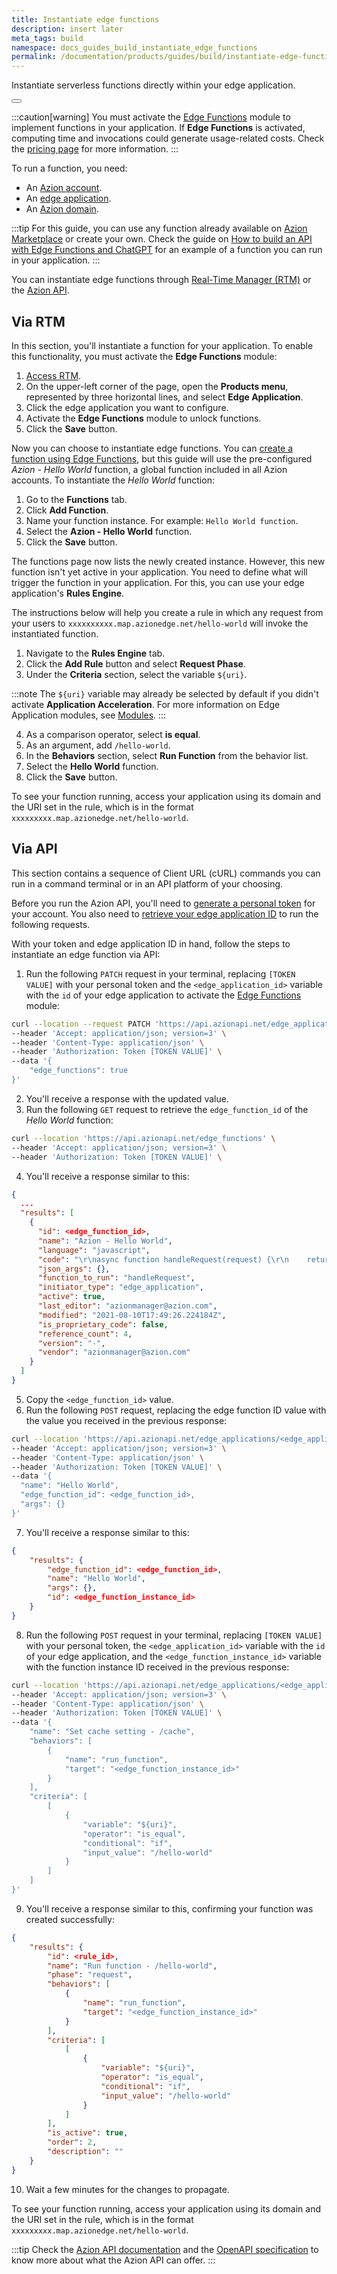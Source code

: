 ```yaml
---
title: Instantiate edge functions
description: insert later
meta_tags: build
namespace: docs_guides_build_instantiate_edge_functions
permalink: /documentation/products/guides/build/instantiate-edge-functions/
---
```


Instantiate serverless functions directly within your edge application. 

<Button href="link_ef_inst" text="Go to Edge Functions Instances documentation"></Button>

:::caution[warning]
You must activate the [Edge Functions](link_app_accel) module to implement functions in your application. If **Edge Functions** is activated, computing time and invocations could generate usage-related costs. Check the [pricing page](https://www.azion.com/en/pricing/) for more information.
:::

To run a function, you need:

- An [Azion account](link_accounts).
- An [edge application](link_build_with_edge_app).
- An [Azion domain](link_config_domain).

:::tip
For this guide, you can use any function already available on [Azion Marketplace](https://marketplace.azion.com/) or create your own. Check the guide on [How to build an API with Edge Functions and ChatGPT](/en/documentation/products/guides/edge-functions/api-builder/) for an example of a function you can run in your application. 
:::

You can instantiate edge functions through [Real-Time Manager (RTM)](#via-rtm) or the [Azion API](#via-api).

## Via RTM

In this section, you'll instantiate a function for your application. To enable this functionality, you must activate the **Edge Functions** module:

1. [Access RTM](link_rtm).
2. On the upper-left corner of the page, open the **Products menu**, represented by three horizontal lines, and select **Edge Application**.
3. Click the edge application you want to configure. 
4. Activate the **Edge Functions** module to unlock functions.
5. Click the **Save** button.

Now you can choose to instantiate edge functions. You can [create a function using Edge Functions](link_develop_function), but this guide will use the pre-configured *Azion - Hello World* function, a global function included in all Azion accounts. To instantiate the *Hello World* function:

1. Go to the **Functions** tab.
2. Click **Add Function**.
3. Name your function instance. For example: `Hello World function`.
4. Select the **Azion - Hello World** function.
5. Click the **Save** button.

The functions page now lists the newly created instance. However, this new function isn't yet active in your application. You need to define what will trigger the function in your application. For this, you can use your edge application's **Rules Engine**.

The instructions below will help you create a rule in which any request from your users to `xxxxxxxxxx.map.azionedge.net/hello-world` will invoke the instantiated function.

1. Navigate to the **Rules Engine** tab.
2. Click the **Add Rule** button and select **Request Phase**.
3. Under the **Criteria** section, select the variable `${uri}`.

:::note
The `${uri}` variable may already be selected by default if you didn't activate **Application Acceleration**. For more information on Edge Application modules, see [Modules](link_modules).
:::

4. As a comparison operator, select **is equal**.
5. As an argument, add `/hello-world`.
6. In the **Behaviors** section, select **Run Function** from the behavior list.
7. Select the **Hello World** function.
8. Click the **Save** button.

To see your function running, access your application using its domain and the URI set in the rule, which is in the format `xxxxxxxxx.map.azionedge.net/hello-world`.

## Via API

This section contains a sequence of Client URL (cURL) commands you can run in a command terminal or in an API platform of your choosing. 

Before you run the Azion API, you'll need to [generate a personal token](link_personal_token) for your account. You also need to [retrieve your edge application ID](link_configure_edge_app) to run the following requests.

With your token and edge application ID in hand, follow the steps to instantiate an edge function via API:

1. Run the following `PATCH` request in your terminal, replacing `[TOKEN VALUE]` with your personal token and the `<edge_application_id>` variable with the `id` of your edge application to activate the [Edge Functions](link_edge_functions) module:

```bash
curl --location --request PATCH 'https://api.azionapi.net/edge_applications/<edge_application_id>' \
--header 'Accept: application/json; version=3' \
--header 'Content-Type: application/json' \
--header 'Authorization: Token [TOKEN VALUE]' \
--data '{
    "edge_functions": true
}'
```

2. You'll receive a response with the updated value.
3. Run the following `GET` request to retrieve the `edge_function_id` of the *Hello World* function:

```bash
curl --location 'https://api.azionapi.net/edge_functions' \
--header 'Accept: application/json; version=3' \
--header 'Authorization: Token [TOKEN VALUE]' \
```

4. You'll receive a response similar to this:

```json
{
  ...
  "results": [
    {
      "id": <edge_function_id>,
      "name": "Azion - Hello World",
      "language": "javascript",
      "code": "\r\nasync function handleRequest(request) {\r\n    return new Response(\"Hello World!\",{status:200})\r\n}\r\n\r\naddEventListener(\"fetch\", event => {\r\n    event.respondWith(handleRequest(event.request))\r\n})\r\n\r\n",
      "json_args": {},
      "function_to_run": "handleRequest",
      "initiator_type": "edge_application",
      "active": true,
      "last_editor": "azionmanager@azion.com",
      "modified": "2021-08-10T17:49:26.224184Z",
      "is_proprietary_code": false,
      "reference_count": 4,
      "version": "-",
      "vendor": "azionmanager@azion.com"
    }
  ]
}
```

5. Copy the `<edge_function_id>` value.
6. Run the following `POST` request, replacing the edge function ID value with the value you received in the previous response:

```bash
curl --location 'https://api.azionapi.net/edge_applications/<edge_application_id>/functions_instances' \
--header 'Accept: application/json; version=3' \
--header 'Content-Type: application/json' \
--header 'Authorization: Token [TOKEN VALUE]' \
--data '{
  "name": "Hello World",
  "edge_function_id": <edge_function_id>,
  "args": {}
}'
```

7. You'll receive a response similar to this:

```json
{
    "results": {
        "edge_function_id": <edge_function_id>,
        "name": "Hello World",
        "args": {},
        "id": <edge_function_instance_id>
    }
}
```

8. Run the following `POST` request in your terminal, replacing `[TOKEN VALUE]` with your personal token, the `<edge_application_id>` variable with the `id` of your edge application, and the `<edge_function_instance_id>` variable with the function instance ID received in the previous response:

```bash
curl --location 'https://api.azionapi.net/edge_applications/<edge_application_id>/rules_engine/request/rules' \
--header 'Accept: application/json; version=3' \
--header 'Content-Type: application/json' \
--header 'Authorization: Token [TOKEN VALUE]' \
--data '{
    "name": "Set cache setting - /cache",
    "behaviors": [
        {
            "name": "run_function",
            "target": "<edge_function_instance_id>"
        }
    ],
    "criteria": [
        [
            {
                "variable": "${uri}",
                "operator": "is_equal",
                "conditional": "if",
                "input_value": "/hello-world"
            }
        ]
    ]
}'
```

9. You'll receive a response similar to this, confirming your function was created successfully:

```json
{
    "results": {
        "id": <rule_id>,
        "name": "Run function - /hello-world",
        "phase": "request",
        "behaviors": [
            {
                "name": "run_function",
                "target": "<edge_function_instance_id>"
            }
        ],
        "criteria": [
            [
                {
                    "variable": "${uri}",
                    "operator": "is_equal",
                    "conditional": "if",
                    "input_value": "/hello-world"
                }
            ]
        ],
        "is_active": true,
        "order": 2,
        "description": ""
    }
}
```

10. Wait a few minutes for the changes to propagate.

To see your function running, access your application using its domain and the URI set in the rule, which is in the format `xxxxxxxxx.map.azionedge.net/hello-world`.

:::tip
Check the [Azion API documentation](link_azionapi) and the [OpenAPI specification](link_openapi) to know more about what the Azion API can offer.
:::
